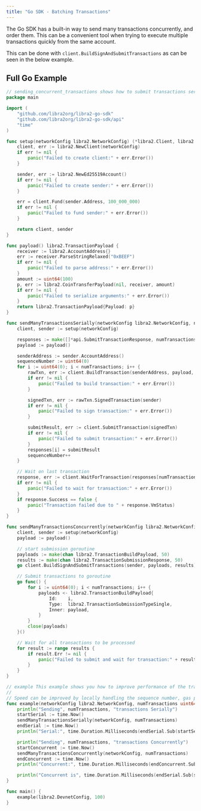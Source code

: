 ```yaml
---
title: "Go SDK - Batching Transactions"
---
```


The Go SDK has a built-in way to send many transactions concurrently, and order
them. This can be a convenient tool when trying to execute multiple transactions
quickly from the same account.

This can be done with `client.BuildSignAndSubmitTransactions` as can be seen in the below example.

## Full Go Example

```go filename="batch.go"
// sending_concurrent_transactions shows how to submit transactions serially or concurrently on a single account
package main

import (
	"github.com/libra2org/libra2-go-sdk"
	"github.com/libra2org/libra2-go-sdk/api"
	"time"
)

func setup(networkConfig libra2.NetworkConfig) (*libra2.Client, libra2.TransactionSigner) {
	client, err := libra2.NewClient(networkConfig)
	if err != nil {
		panic("Failed to create client:" + err.Error())
	}

	sender, err := libra2.NewEd25519Account()
	if err != nil {
		panic("Failed to create sender:" + err.Error())
	}

	err = client.Fund(sender.Address, 100_000_000)
	if err != nil {
		panic("Failed to fund sender:" + err.Error())
	}

	return client, sender
}

func payload() libra2.TransactionPayload {
	receiver := libra2.AccountAddress{}
	err := receiver.ParseStringRelaxed("0xBEEF")
	if err != nil {
		panic("Failed to parse address:" + err.Error())
	}
	amount := uint64(100)
	p, err := libra2.CoinTransferPayload(nil, receiver, amount)
	if err != nil {
		panic("Failed to serialize arguments:" + err.Error())
	}
	return libra2.TransactionPayload{Payload: p}
}

func sendManyTransactionsSerially(networkConfig libra2.NetworkConfig, numTransactions uint64) {
	client, sender := setup(networkConfig)

	responses := make([]*api.SubmitTransactionResponse, numTransactions)
	payload := payload()

	senderAddress := sender.AccountAddress()
	sequenceNumber := uint64(0)
	for i := uint64(0); i < numTransactions; i++ {
		rawTxn, err := client.BuildTransaction(senderAddress, payload, libra2.SequenceNumber(sequenceNumber))
		if err != nil {
			panic("Failed to build transaction:" + err.Error())
		}

		signedTxn, err := rawTxn.SignedTransaction(sender)
		if err != nil {
			panic("Failed to sign transaction:" + err.Error())
		}

		submitResult, err := client.SubmitTransaction(signedTxn)
		if err != nil {
			panic("Failed to submit transaction:" + err.Error())
		}
		responses[i] = submitResult
		sequenceNumber++
	}

	// Wait on last transaction
	response, err := client.WaitForTransaction(responses[numTransactions-1].Hash)
	if err != nil {
		panic("Failed to wait for transaction:" + err.Error())
	}
	if response.Success == false {
		panic("Transaction failed due to " + response.VmStatus)
	}
}

func sendManyTransactionsConcurrently(networkConfig libra2.NetworkConfig, numTransactions uint64) {
	client, sender := setup(networkConfig)
	payload := payload()

	// start submission goroutine
	payloads := make(chan libra2.TransactionBuildPayload, 50)
	results := make(chan libra2.TransactionSubmissionResponse, 50)
	go client.BuildSignAndSubmitTransactions(sender, payloads, results)

	// Submit transactions to goroutine
	go func() {
		for i := uint64(0); i < numTransactions; i++ {
			payloads <- libra2.TransactionBuildPayload{
				Id:    i,
				Type:  libra2.TransactionSubmissionTypeSingle,
				Inner: payload,
			}
		}
		close(payloads)
	}()

	// Wait for all transactions to be processed
	for result := range results {
		if result.Err != nil {
			panic("Failed to submit and wait for transaction:" + result.Err.Error())
		}
	}
}

// example This example shows you how to improve performance of the transaction submission
//
// Speed can be improved by locally handling the sequence number, gas price, and other factors
func example(networkConfig libra2.NetworkConfig, numTransactions uint64) {
	println("Sending", numTransactions, "transactions Serially")
	startSerial := time.Now()
	sendManyTransactionsSerially(networkConfig, numTransactions)
	endSerial := time.Now()
	println("Serial:", time.Duration.Milliseconds(endSerial.Sub(startSerial)), "ms")

	println("Sending", numTransactions, "transactions Concurrently")
	startConcurrent := time.Now()
	sendManyTransactionsConcurrently(networkConfig, numTransactions)
	endConcurrent := time.Now()
	println("Concurrent:", time.Duration.Milliseconds(endConcurrent.Sub(startConcurrent)), "ms")

	println("Concurrent is", time.Duration.Milliseconds(endSerial.Sub(startSerial)-endConcurrent.Sub(startConcurrent)), "ms faster than Serial")
}

func main() {
	example(libra2.DevnetConfig, 100)
}
```

